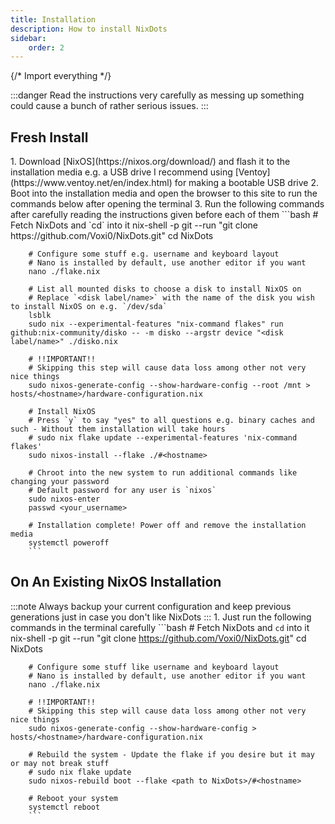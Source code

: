 ```yaml
---
title: Installation
description: How to install NixDots
sidebar:
    order: 2
---
```

{/* Import everything */}

:::danger
Read the instructions very carefully as messing up something could cause a bunch of rather serious issues.
:::

## Fresh Install
<Steps>
	1. Download [NixOS](https://nixos.org/download/) and flash it to the installation media e.g. a USB drive
		I recommend using [Ventoy](https://www.ventoy.net/en/index.html) for making a bootable USB drive
	2. Boot into the installation media and open the browser to this site to run the commands below after opening the terminal
	3. Run the following commands after carefully reading the instructions given before each of them
		```bash
		# Fetch NixDots and `cd` into it
		nix-shell -p git --run "git clone https://github.com/Voxi0/NixDots.git"
		cd NixDots

		# Configure some stuff e.g. username and keyboard layout
		# Nano is installed by default, use another editor if you want
		nano ./flake.nix

		# List all mounted disks to choose a disk to install NixOS on
		# Replace `<disk label/name>` with the name of the disk you wish to install NixOS on e.g. `/dev/sda`
		lsblk
		sudo nix --experimental-features "nix-command flakes" run github:nix-community/disko -- -m disko --argstr device "<disk label/name>" ./disko.nix

		# !!IMPORTANT!!
		# Skipping this step will cause data loss among other not very nice things
		sudo nixos-generate-config --show-hardware-config --root /mnt > hosts/<hostname>/hardware-configuration.nix

		# Install NixOS
		# Press `y` to say "yes" to all questions e.g. binary caches and such - Without them installation will take hours
		# sudo nix flake update --experimental-features 'nix-command flakes'
		sudo nixos-install --flake ./#<hostname>

		# Chroot into the new system to run additional commands like changing your password
		# Default password for any user is `nixos`
		sudo nixos-enter
		passwd <your_username>

		# Installation complete! Power off and remove the installation media
		systemctl poweroff
		```
</Steps>

## On An Existing NixOS Installation
:::note
Always backup your current configuration and keep previous generations just in case you don't like NixDots
:::
<Steps>
	1. Just run the following commands in the terminal carefully
		```bash
		# Fetch NixDots and `cd` into it
		nix-shell -p git --run "git clone https://github.com/Voxi0/NixDots.git"
		cd NixDots

		# Configure some stuff like username and keyboard layout
		# Nano is installed by default, use another editor if you want
		nano ./flake.nix

		# !!IMPORTANT!!
		# Skipping this step will cause data loss among other not very nice things
		sudo nixos-generate-config --show-hardware-config > hosts/<hostname>/hardware-configuration.nix

		# Rebuild the system - Update the flake if you desire but it may or may not break stuff
		# sudo nix flake update
		sudo nixos-rebuild boot --flake <path to NixDots>/#<hostname>

		# Reboot your system
		systemctl reboot
		```
</Steps>
